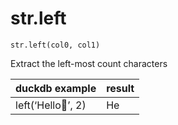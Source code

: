 # str.left { #duckops.str.left }

`str.left(col0, col1)`

Extract the left-most count characters

| duckdb example | result |
| -------------- | ------ |
| left('Hello🦆', 2) | He |
